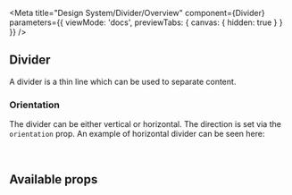 
<Meta
  title="Design System/Divider/Overview"
  component={Divider}
  parameters={{
    viewMode: 'docs',
    previewTabs: {
      canvas: { hidden: true }
    }
  }}
/>

## Divider

A divider is a thin line which can be used to separate content.

### Orientation

The divider can be either vertical or horizontal. The direction is set via the `orientation` prop. An example of horizontal divider can be seen here:

<Canvas>
  <Story id="design-system-divider--horizontal" />
</Canvas>

<br />

## Available props

<ArgsTable of={Divider} />
